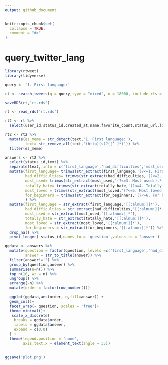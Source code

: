 ```yaml
---
output: github_document
---
```


<!-- README.md is generated from README.Rmd. Please edit that file -->

```r
knitr::opts_chunk$set(
  collapse = TRUE,
  comment = "#>"
)
```
# query_twitter_lang
```r
library(rtweet)
library(tidyverse)

```


```r
query <- '1. First language:'

rt <- search_tweets(q = query,type = "mixed", n = 18000, include_rts = FALSE)

saveRDS(rt,'rt.rds')
```

```r
rt <- read_rds('rt.rds')
```

```r
rt2 <- rt %>% 
  select(user_id,status_id,created_at,name,favorite_count,status_url,location,followers_count,text)

rt2 <- rt2 %>% 
  mutate(es_meme = str_detect(text,'1. First language:'),
         text= str_remove_all(text,'(http)(s)?([^ ]*)')) %>%
  filter(es_meme) 

answers <- rt2 %>% 
  select(status_id,text) %>% 
  separate(text, into = c('first_language','had_difficulties','most_used','totally_hate', 'most_loved','for_beginners'),sep = '\n',extra = 'drop') %>% 
  mutate(first_language= trimws(str_extract(first_language,'(?<=1. First language:).*'),which = 'both'),
         had_difficulties= trimws(str_extract(had_difficulties,'(?<=2. Had difficulties:).*'),which = 'both'),
         most_used= trimws(str_extract(most_used,'(?<=3. Most used:).*'),which = 'both'),
         totally_hate= trimws(str_extract(totally_hate,'(?<=4. Totally hate:).*'),which = 'both'),
         most_loved = trimws(str_extract(most_loved,'(?<=5. Most loved:).*'),which = 'both'),
         for_beginners = trimws(str_extract(for_beginners,'(?<=6. For beginners:).*'),which = 'both'),
         ) %>% 
  mutate(first_language = str_extract(first_language,'[[:alnum:]]*'),
         had_difficulties = str_extract(had_difficulties,'[[:alnum:]]*'),
         most_used = str_extract(most_used,'[[:alnum:]]*'),
         totally_hate = str_extract(totally_hate,'[[:alnum:]]*'),
         most_loved = str_extract(most_loved,'[[:alnum:]]*'),
         for_beginners = str_extract(for_beginners,'[[:alnum:]]*')) %>% 
  drop_na() %>% 
  pivot_longer(-status_id,names_to = 'question',values_to = 'answer')

```
```r
ggdata <- answers %>% 
  mutate(question = factor(question, levels =c('first_language','had_difficulties','most_used','totally_hate', 'most_loved','for_beginners')),
         answer = str_to_title(answer)) %>% 
  filter(answer!='') %>% 
  group_by(question,answer) %>% 
  summarise(n=n()) %>%
  top_n(10, wt = n) %>% 
  ungroup() %>%
  arrange(-n) %>%
  mutate(order = factor(row_number()))

  ggplot(ggdata,aes(order, n,fill=answer)) + 
  geom_col()+
  facet_wrap(~ question, scales = 'free')+
  theme_minimal()+
   scale_x_discrete(
    breaks = ggdata$order,
    labels = ggdata$answer,
    expand = c(0,0)
  ) +
  theme(legend.position = 'none',
        axis.text.x = element_text(angle = 35)) 
  
```

```r
ggsave('plot.png')
```

